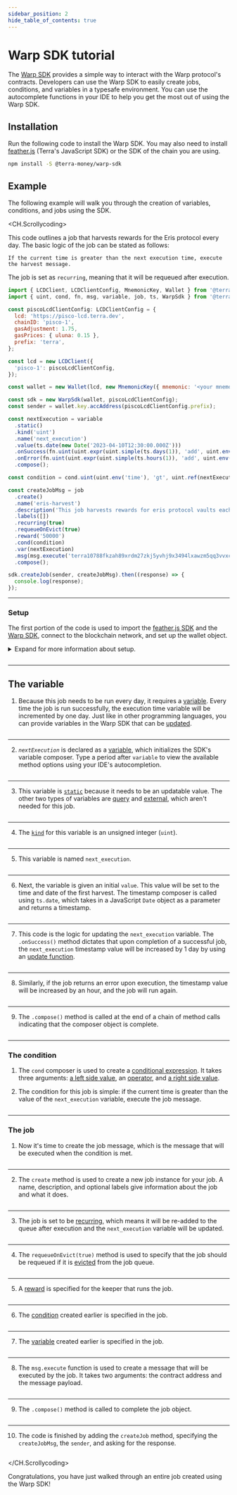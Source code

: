 ```yaml
---
sidebar_position: 2
hide_table_of_contents: true
---
```

# Warp SDK tutorial

The [Warp SDK](https://github.com/terra-money/warp-sdk) provides a simple way to interact with the Warp protocol's contracts. Developers can use the Warp SDK to easily create jobs, conditions, and variables in a typesafe environment. You can use the autocomplete functions in your IDE to help you get the most out of using the Warp SDK. 

## Installation

Run the following code to install the Warp SDK. You may also need to install [feather.js](https://docs.terra.money/develop/feather-js/getting-started/#2-initialize-the-lcd) (Terra's JavaScript SDK) or the SDK of the chain you are using. 

```sh
npm install -S @terra-money/warp-sdk
```

## Example

The following example will walk you through the creation of variables, conditions, and jobs using the SDK. 

<CH.Scrollycoding>

This code outlines a job that harvests rewards for the Eris protocol every day. The basic logic of the job can be stated as follows:

`If the current time is greater than the next execution time, execute the harvest message.`

The job is set as `recurring`, meaning that it will be requeued after execution. 

```js Example.ts
import { LCDClient, LCDClientConfig, MnemonicKey, Wallet } from '@terra-money/feather.js';
import { uint, cond, fn, msg, variable, job, ts, WarpSdk } from '@terra-money/warp-sdk';

const piscoLcdClientConfig: LCDClientConfig = {
  lcd: 'https://pisco-lcd.terra.dev',
  chainID: 'pisco-1',
  gasAdjustment: 1.75,
  gasPrices: { uluna: 0.15 },
  prefix: 'terra',
};

const lcd = new LCDClient({
  'pisco-1': piscoLcdClientConfig,
});

const wallet = new Wallet(lcd, new MnemonicKey({ mnemonic: '<your mnemonic here>' }));

const sdk = new WarpSdk(wallet, piscoLcdClientConfig);
const sender = wallet.key.accAddress(piscoLcdClientConfig.prefix);

const nextExecution = variable
  .static()
  .kind('uint')
  .name('next_execution')
  .value(ts.date(new Date('2023-04-10T12:30:00.000Z')))
  .onSuccess(fn.uint(uint.expr(uint.simple(ts.days(1)), 'add', uint.env('time'))))
  .onError(fn.uint(uint.expr(uint.simple(ts.hours(1)), 'add', uint.env('time'))))
  .compose();

const condition = cond.uint(uint.env('time'), 'gt', uint.ref(nextExecution));

const createJobMsg = job
  .create()
  .name('eris-harvest')
  .description('This job harvests rewards for eris protocol vaults each day.')
  .labels([])
  .recurring(true)
  .requeueOnEvict(true)
  .reward('50000')
  .cond(condition)
  .var(nextExecution)
  .msg(msg.execute('terra10788fkzah89xrdm27zkj5yvhj9x3494lxawzm5qq3vvxcqz2yzaqyd3enk', { harvest: {} }))
  .compose();

sdk.createJob(sender, createJobMsg).then((response) => {
  console.log(response);
});

```

---

### Setup
The first portion of the code is used to import the [feather.js SDK](https://github.com/terra-money/feather.js) and the [Warp SDK](https://github.com/terra-money/warp-sdk), connect to the blockchain network, and set up the wallet object. 

<details> 
<summary> Expand for more information about setup. </summary>
<p>

<br/>
1. [The first 2 lines](focus://1:2) import the [feather.js SDK](https://github.com/terra-money/feather.js) and the [Warp SDK](https://github.com/terra-money/warp-sdk). These libraries provide all the functionality for your job. 

2. [Lines 4-14](focus://4:14) initialize the Terra testnet LCD. Terra’s [Light Client Daemon](https://docs.terra.money/develop/feather-js/getting-started#2-initialize-the-lcd) allows you to connect to the blockchain, make queries, create wallets, and submit transactions. [The configuration](focus://4:10) specifies the network information needed for Terra's Pisco testnet. 

3. [Line `16`](focus://16) adds a wallet object, allowing you to connect your account by entering your mnemonic. In production, it's better to store your mnemonic key data in your environment by using `process.env.SECRET_MNEMONIC` or `process.env.SECRET_PRIV_KEY`. This practice is more secure than a hard-coded string.

4. [Lines `18-19`](focus://18:19) initialize the Warp SDK and specify the `sender` of the job as the connected wallet account. 
</p>
</details>

```js Example.ts focus=1:19

```

---

## The variable

1. Because this job needs to be run every day, it requires a [variable](../how/variables.mdx). Every time the job is run successfully, the execution time variable will be incremented by one day. Just like in other programming languages, you can provide variables in the Warp SDK that can be [updated](../how/variables.mdx#update-functions-and-loops). 


```js Example.ts focus=21:28

```

---

2. _`nextExecution`_ is declared as a [variable](../how/variables.mdx), which initializes the SDK's variable composer. Type a period after `variable` to view the available method options using your IDE's autocompletion. 


```js Example.ts focus=21:28 mark=21

```

---

3. This variable is [`static`](../how/variables.mdx#static-variables) because it needs to be an updatable value. The other two types of variables are [query](../how/variables.mdx#query-variables) and [external](../how/variables.mdx#external-variables), which aren't needed for this job. 

```js Example.ts focus=21:28 mark=22

```

---

4. The [`kind`](../how/variables.mdx#variablekind) for this variable is an unsigned integer (`uint`). 

```js Example.ts focus=21:28 mark=23

```
---

5. This variable is named `next_execution`. 

```js Example.ts focus=21:28 mark=24

```
---

6. Next, the variable is given an initial `value`. This value will be set to the time and date of the first harvest. The timestamp composer is called using `ts.date`, which takes in a JavaScript `Date` object as a parameter and returns a timestamp.

```js Example.ts focus=21:28 mark=25

```
---

7. This code is the logic for updating the `next_execution`  variable. The `.onSuccess()` method dictates that upon completion of a successful job, the `next_execution` timestamp value will be increased by 1 day by using an [update function](../how/variables.mdx#update-functions-and-loops). 

```js Example.ts focus=21:28 mark=26

```

---

8. Similarly, if the job returns an error upon execution, the timestamp value will be increased by an hour, and the job will run again.  

```js Example.ts focus=21:28 mark=27

```

---

9. The `.compose()` method is called at the end of a chain of method calls indicating that the composer object is complete.

```js Example.ts focus=21:28 mark=28

```

---

### The condition 

1. The `cond` composer is used to create a [conditional expression](../how/condition.mdx). It takes three arguments: [a left side value](focus://30[37:44]), an [operator](focus://30[46:51]), and [a right side value](focus://30[61:75]). 

2. The condition for this job is simple: if the current time is greater than the value of the `next_execution` variable, execute the job message. 


```js Example.ts focus=30

```

---

### The job 

1. Now it's time to create the job message, which is the message that will be executed when the condition is met. 


```js Example.ts focus=32:43

```

---

2. The `create` method is used to create a new job instance for your job. A name, description, and optional labels give information about the job and what it does. 

```js Example.ts focus=32:43 mark=33:36

```

---

3. The job is set to be [recurring](../how/variables.mdx#update-functions-and-loops), which means it will be re-added to the queue after execution and the `next_execution` variable will be updated. 

```js Example.ts focus=32:43 mark=37

```
---

4. The `requeueOnEvict(true)` method is used to specify that the job should be requeued if it is
[evicted](../how/state.mdx) from the job queue.

```js Example.ts focus=32:43 mark=38

```
---

5. A [reward](../how/overview.mdx#rewards) is specified for the keeper that runs the job. 

```js Example.ts focus=32:43 mark=39

```

---

6. The [condition](#the-condition) created earlier is specified in the job. 

```js Example.ts focus=32:43 mark=40

```

---

7. The [variable](#the-variable) created earlier is specified in the job. 

```js Example.ts focus=32:43 mark=41

```

---

8. The `msg.execute` function is used to create a message that will be executed by the job. It takes
two arguments: the contract address and the message payload.

```js Example.ts focus=32:43 mark=42

```

---

9. The `.compose()` method is called to complete the job object. 

```js Example.ts focus=32:43 mark=43

```
---

10. The code is finished by adding the `createJob` method, specifying the `createJobMsg`, the `sender`, and asking for the response. 

```js Example.ts focus=45:46

```


</CH.Scrollycoding>

Congratulations, you have just walked through an entire job created using the Warp SDK!